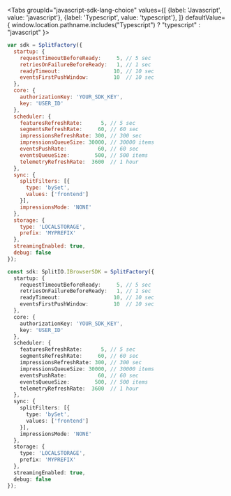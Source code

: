 
<Tabs
  groupId="javascript-sdk-lang-choice"
  values={[
    {label: 'Javascript', value: 'javascript'},
    {label: 'Typescript', value: 'typescript'},
  ]} defaultValue={ window.location.pathname.includes("Typescript") ? "typescript" : "javascript" }>
  <TabItem value="javascript">

```javascript
var sdk = SplitFactory({
  startup: {
    requestTimeoutBeforeReady:     5, // 5 sec
    retriesOnFailureBeforeReady:   1, // 1 sec
    readyTimeout:                 10, // 10 sec
    eventsFirstPushWindow:        10  // 10 sec
  },
  core: {
    authorizationKey: 'YOUR_SDK_KEY',
    key: 'USER_ID'
  },
  scheduler: {
    featuresRefreshRate:      5, // 5 sec 
    segmentsRefreshRate:     60, // 60 sec 
    impressionsRefreshRate: 300, // 300 sec
    impressionsQueueSize: 30000, // 30000 items
    eventsPushRate:          60, // 60 sec
    eventsQueueSize:        500, // 500 items
    telemetryRefreshRate:  3600  // 1 hour
  },
  sync: {
    splitFilters: [{
      type: 'bySet',
      values: ['frontend']
    }],
    impressionsMode: 'NONE'
  },
  storage: {
    type: 'LOCALSTORAGE',
    prefix: 'MYPREFIX'
  },
  streamingEnabled: true,
  debug: false
});
```

  </TabItem>
  <TabItem value="typescript">

```typescript
const sdk: SplitIO.IBrowserSDK = SplitFactory({
  startup: {
    requestTimeoutBeforeReady:     5, // 5 sec
    retriesOnFailureBeforeReady:   1, // 1 sec
    readyTimeout:                 10, // 10 sec
    eventsFirstPushWindow:        10  // 10 sec
  },
  core: {
    authorizationKey: 'YOUR_SDK_KEY',
    key: 'USER_ID'
  },
  scheduler: {
    featuresRefreshRate:      5, // 5 sec 
    segmentsRefreshRate:     60, // 60 sec 
    impressionsRefreshRate: 300, // 300 sec
    impressionsQueueSize: 30000, // 30000 items
    eventsPushRate:          60, // 60 sec
    eventsQueueSize:        500, // 500 items
    telemetryRefreshRate:  3600  // 1 hour
  },
  sync: {
    splitFilters: [{
      type: 'bySet',
      values: ['frontend']
    }],
    impressionsMode: 'NONE'
  },
  storage: {
    type: 'LOCALSTORAGE',
    prefix: 'MYPREFIX'
  },
  streamingEnabled: true,
  debug: false
});
```

  </TabItem>
</Tabs>